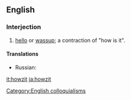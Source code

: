 ==English==

===Interjection===
{{en-interj}}

# {{slang|South Africa}} [[hello]] or [[wassup]]; a contraction of "how is it".

====Translations====
{{trans-top|howzit}}
* Russian: {{t|ru|как оно?|tr=kak ono?|sc=Cyrl}}
{{trans-bottom}}

[[it:howzit]]
[[ja:howzit]]

[[Category:English colloquialisms]]